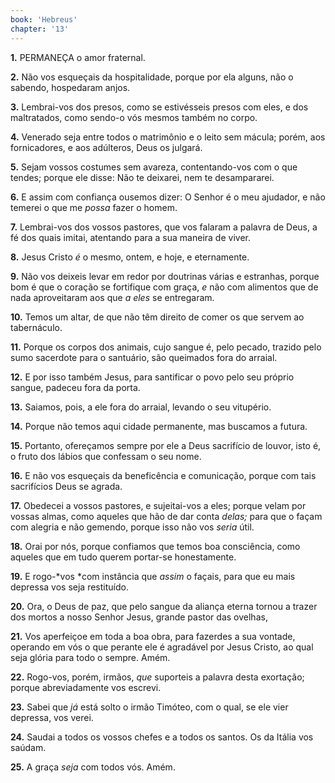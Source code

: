 ```yaml
---
book: 'Hebreus'
chapter: '13'
---
```


**1.** PERMANEÇA o amor fraternal.

**2.** Não vos esqueçais da hospitalidade, porque por ela alguns, não o sabendo, hospedaram anjos.

**3.** Lembrai-vos dos presos, como se estivésseis presos com eles, e dos maltratados, como sendo-o vós mesmos também no corpo.

**4.** Venerado seja entre todos o matrimônio e o leito sem mácula; porém, aos fornicadores, e aos adúlteros, Deus os julgará.

**5.** Sejam vossos costumes sem avareza, contentando-vos com o que tendes; porque ele disse: Não te deixarei, nem te desampararei.

**6.** E assim com confiança ousemos dizer: O Senhor é o meu ajudador, e não temerei o que me *possa* fazer o homem.

**7.** Lembrai-vos dos vossos pastores, que vos falaram a palavra de Deus, a fé dos quais imitai, atentando para a sua maneira de viver.

**8.** Jesus Cristo *é* o mesmo, ontem, e hoje, e eternamente.

**9.** Não vos deixeis levar em redor por doutrinas várias e estranhas, porque bom é que o coração se fortifique com graça, *e* não com alimentos que de nada aproveitaram aos que *a eles* se entregaram.

**10.** Temos um altar, de que não têm direito de comer os que servem ao tabernáculo.

**11.** Porque os corpos dos animais, cujo sangue é, pelo pecado, trazido pelo sumo sacerdote para o santuário, são queimados fora do arraial.

**12.** E por isso também Jesus, para santificar o povo pelo seu próprio sangue, padeceu fora da porta.

**13.** Saiamos, pois, a ele fora do arraial, levando o seu vitupério.

**14.** Porque não temos aqui cidade permanente, mas buscamos a futura.

**15.** Portanto, ofereçamos sempre por ele a Deus sacrifício de louvor, isto é, o fruto dos lábios que confessam o seu nome.

**16.** E não vos esqueçais da beneficência e comunicação, porque com tais sacrifícios Deus se agrada.

**17.** Obedecei a vossos pastores, e sujeitai-vos a eles; porque velam por vossas almas, como aqueles que hão de dar conta *delas;* para que o façam com alegria e não gemendo, porque isso não vos *seria* útil.

**18.** Orai por nós, porque confiamos que temos boa consciência, como aqueles que em tudo querem portar-se honestamente.

**19.** E rogo-*vos *com instância que *assim* o façais, para que eu mais depressa vos seja restituído.

**20.** Ora, o Deus de paz, que pelo sangue da aliança eterna tornou a trazer dos mortos a nosso Senhor Jesus, grande pastor das ovelhas,

**21.** Vos aperfeiçoe em toda a boa obra, para fazerdes a sua vontade, operando em vós o que perante ele é agradável por Jesus Cristo, ao qual seja glória para todo o sempre. Amém.

**22.** Rogo-vos, porém, irmãos, *que* suporteis a palavra desta exortação; porque abreviadamente vos escrevi.

**23.** Sabei que *já* está solto o irmão Timóteo, com o qual, se ele vier depressa, vos verei.

**24.** Saudai a todos os vossos chefes e a todos os santos. Os da Itália vos saúdam.

**25.** A graça *seja* com todos vós. Amém.